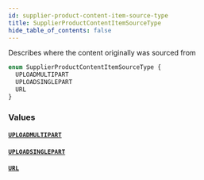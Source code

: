 ```yaml
---
id: supplier-product-content-item-source-type
title: SupplierProductContentItemSourceType
hide_table_of_contents: false
---
```



Describes where the content originally was sourced from

```graphql
enum SupplierProductContentItemSourceType {
  UPLOADMULTIPART
  UPLOADSINGLEPART
  URL
}
```


### Values

#### [`UPLOADMULTIPART`](#)




#### [`UPLOADSINGLEPART`](#)




#### [`URL`](#)






